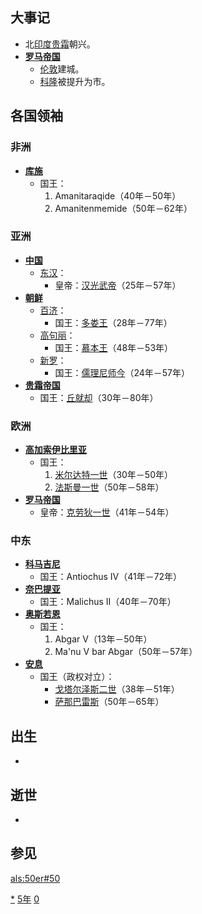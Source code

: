 {{yearTOC|50|东汉'''[[建武_(汉光武帝)|建武]]二十六年'''}}

== 大事记 ==
*北[[印度|印度]][[贵霜|贵霜]]朝兴。
*'''[[罗马帝国|罗马帝国]]'''
**[[伦敦|伦敦]]建城。
**[[科隆|科隆]]被提升为市。

== 各国领袖 ==
=== 非洲 ===
*'''[[库施|库施]]'''
**国王：
**#Amanitaraqide（40年－50年）
**#Amanitenmemide（50年－62年）

=== 亚洲 ===
*'''[[中国|中国]]'''
**[[东汉|东汉]]：
***皇帝：[[汉光武帝|汉光武帝]]（25年－57年）
*'''[[古朝鮮|朝鲜]]'''
**[[百济|百济]]：
***国王：[[多娄王|多娄王]]（28年－77年）
**[[高句丽|高句丽]]：
***国王：[[慕本王|慕本王]]（48年－53年）
**[[新罗|新罗]]：
***国王：[[儒理尼师今|儒理尼师今]]（24年－57年）
*'''[[贵霜帝国|贵霜帝国]]'''
**国王：[[丘就却|丘就却]]（30年－80年）

=== 欧洲 ===
*'''[[高加索伊比里亚|高加索伊比里亚]]'''
**国王：
**#[[米尔达特一世|米尔达特一世]]（30年－50年）
**#[[法斯曼一世|法斯曼一世]]（50年－58年）
*'''[[罗马帝国|罗马帝国]]'''
**皇帝：[[克劳狄一世|克劳狄一世]]（41年－54年）

=== 中东 ===
*'''[[科马吉尼|科马吉尼]]'''
**国王：Antiochus IV（41年－72年）
*'''[[奈巴提亚|奈巴提亚]]'''
**国王：Malichus II（40年－70年）
*'''[[奥斯若恩|奥斯若恩]]'''
**国王：
**#Abgar V（13年－50年）
**#Ma'nu V bar Abgar（50年－57年）
*'''[[安息_(国家)|安息]]''' 
**国王（政权对立）：
***[[戈塔尔泽斯二世|戈塔尔泽斯二世]]（38年－51年）
***[[萨那巴雷斯|萨那巴雷斯]]（50年－65年）

== 出生 ==
*

== 逝世 ==
*

== 参见 ==
{{Wikisource year mention}}

[[Category:50年|*]]
[[Category:50年代|5年]]
[[Category:1世纪各年|0]]

[[als:50er#50|als:50er#50]]